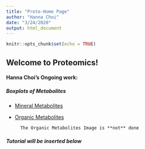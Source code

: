 ```yaml
---
title: "Prote-Home Page"
author: "Hanna Choi"
date: "3/24/2020"
output: html_document
---
```


```r
knitr::opts_chunk$set(echo = TRUE)
```

## Welcome to Proteomics!
   
  
#### Hanna Choi's Ongoing work:  

##### Boxplots of Metabolites


  * [Mineral Metabolites](Metabolites_Boxplots/mm_plots.png)

  * [Organic Metabolites](organic_metabolites_plots.pdf)

          The Organic Metabolites Image is **not** done
          
##### Tutorial will be inserted below
      
